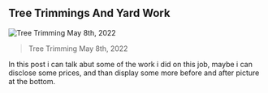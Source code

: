 ## Tree Trimmings And Yard Work

![Tree Trimming May 8th, 2022](/blog-photos/1752785972740-theTree.jpg)

> Tree Trimming May 8th, 2022

In this post i can talk abut some of the work i did on this job, maybe i can disclose some prices, and than display some more before and after picture at the bottom.